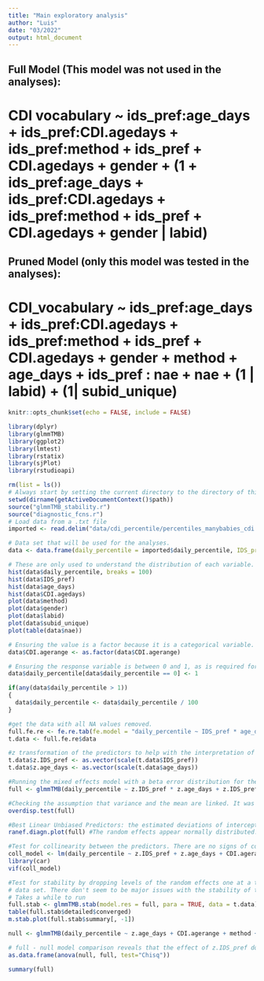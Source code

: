 ```yaml
---
title: "Main exploratory analysis"
author: "Luis"
date: "03/2022"
output: html_document
---
```

## Full Model (This model was not used in the analyses):
# CDI vocabulary ~  ids_pref:age_days + ids_pref:CDI.agedays + ids_pref:method + ids_pref + CDI.agedays + gender + (1 + ids_pref:age_days + ids_pref:CDI.agedays + ids_pref:method + ids_pref + CDI.agedays + gender | labid)
## Pruned Model (only this model was tested in the analyses):
# CDI_vocabulary ~  ids_pref:age_days + ids_pref:CDI.agedays + ids_pref:method + ids_pref + CDI.agedays + gender + method + age_days + ids_pref : nae + nae + (1 | labid) + (1| subid_unique)
```r
knitr::opts_chunk$set(echo = FALSE, include = FALSE)
```

```r
library(dplyr)
library(glmmTMB)
library(ggplot2)
library(lmtest)
library(rstatix)
library(sjPlot)
library(rstudioapi) 
```

```r
rm(list = ls())
# Always start by setting the current directory to the directory of this script file.
setwd(dirname(getActiveDocumentContext()$path))
source("glmmTMB_stability.r")
source("diagnostic_fcns.r")
# Load data from a .txt file
imported <- read.delim("data/cdi_percentile/percentiles_manybabies_cdi.txt", stringsAsFactors = TRUE, header = TRUE) 

# Data set that will be used for the analyses.
data <- data.frame(daily_percentile = imported$daily_percentile, IDS_pref = imported$IDS_pref, age_days = imported$age_days, CDI.agedays = imported$CDI.agedays, method = imported$method, gender = imported$gender, labid = imported$labid, subid_unique = imported$subid_unique, nae = imported$nae, vocab_nwords = imported$vocab_nwords, CDI.agerange = imported$CDI.agerange)

# These are only used to understand the distribution of each variable.
hist(data$daily_percentile, breaks = 100)
hist(data$IDS_pref)
hist(data$age_days)
hist(data$CDI.agedays)
plot(data$method)
plot(data$gender)
plot(data$labid)
plot(data$subid_unique)
plot(table(data$nae))

# Ensuring the value is a factor because it is a categorical variable.
data$CDI.agerange <- as.factor(data$CDI.agerange)

# Ensuring the response variable is between 0 and 1, as is required for a beta error model.
data$daily_percentile[data$daily_percentile == 0] <- 1

if(any(data$daily_percentile > 1))
{
  data$daily_percentile <- data$daily_percentile / 100
}

#get the data with all NA values removed.
full.fe.re <- fe.re.tab(fe.model = "daily_percentile ~ IDS_pref * age_days + IDS_pref * CDI.agerange + IDS_pref * method + IDS_pref * nae + gender", re = c("labid", "subid_unique"), data = data)
t.data <- full.fe.re$data

#z transformation of the predictors to help with the interpretation of the model.
t.data$z.IDS_pref <- as.vector(scale(t.data$IDS_pref))
t.data$z.age_days <- as.vector(scale(t.data$age_days))

#Running the mixed effects model with a beta error distribution for the response variable.
full <- glmmTMB(daily_percentile ~ z.IDS_pref * z.age_days + z.IDS_pref * CDI.agerange + z.IDS_pref * method + z.IDS_pref * nae + gender + (1 |labid) + (1 | subid_unique), family = beta_family(link = "logit"), data = t.data)

#Checking the assumption that variance and the mean are linked. It was met with this model.
overdisp.test(full)

#Best Linear Unbiased Predictors: the estimated deviations of intercepts and slopes from the respective common average, per level of the random effects.
ranef.diagn.plot(full) #The random effects appear normally distributed.

#Test for collinearity between the predictors. There are no signs of collinearity.
coll_model <- lm(daily_percentile ~ z.IDS_pref + z.age_days + CDI.agerange + method + nae + gender, data = t.data)
library(car)
vif(coll_model)

#Test for stability by dropping levels of the random effects one at a time and comparing the estimates derived from models fitted on the respective subsets with those obtained for the full
# data set. There don't seem to be major issues with the stability of the model coefficients.
# Takes a while to run
full.stab <- glmmTMB.stab(model.res = full, para = TRUE, data = t.data)
table(full.stab$detailed$converged)
m.stab.plot(full.stab$summary[, -1])

null <- glmmTMB(daily_percentile ~ z.age_days + CDI.agerange + method + nae + gender + (1 | labid) + (1 | subid_unique), family = beta_family(link = "logit"), data = t.data)

# full - null model comparison reveals that the effect of z.IDS_pref doesn't significantly improve the model fit.
as.data.frame(anova(null, full, test="Chisq"))

summary(full)
```

